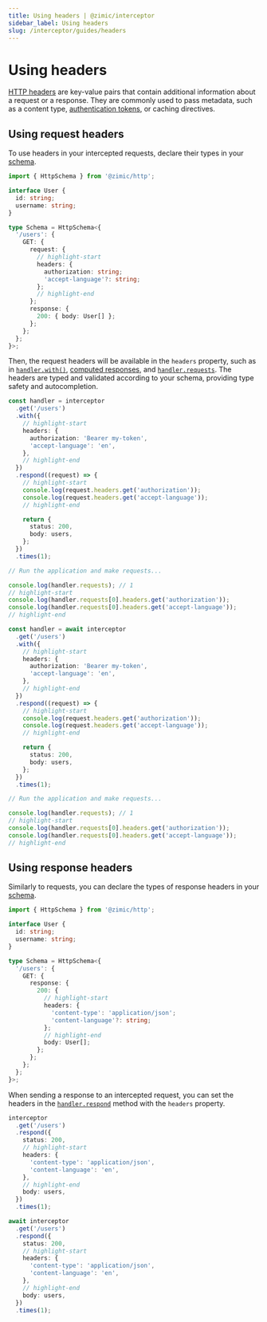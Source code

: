 ```yaml
---
title: Using headers | @zimic/interceptor
sidebar_label: Using headers
slug: /interceptor/guides/headers
---
```



# Using headers

[HTTP headers](https://developer.mozilla.org/docs/Web/HTTP/Reference/Headers) are key-value pairs that contain
additional information about a request or a response. They are commonly used to pass metadata, such as a content type,
[authentication tokens](/docs/zimic-fetch/guides/5-authentication.md), or caching directives.

## Using request headers

To use headers in your intercepted requests, declare their types in your [schema](/docs/zimic-http/guides/1-schemas.md).

```ts title='schema.ts'
import { HttpSchema } from '@zimic/http';

interface User {
  id: string;
  username: string;
}

type Schema = HttpSchema<{
  '/users': {
    GET: {
      request: {
        // highlight-start
        headers: {
          authorization: string;
          'accept-language'?: string;
        };
        // highlight-end
      };
      response: {
        200: { body: User[] };
      };
    };
  };
}>;
```

Then, the request headers will be available in the `headers` property, such as in
[`handler.with()`](/docs/zimic-interceptor/api/3-http-request-handler.md#handlerwith),
[computed responses](/docs/zimic-interceptor/api/3-http-request-handler.md#computed-responses), and
[`handler.requests`](/docs/zimic-interceptor/api/3-http-request-handler.md#handlerrequests). The headers are typed and
validated according to your schema, providing type safety and autocompletion.

<Tabs groupId="zimic-http-interceptor-type">
  <TabItem value="local" label="Local interceptor">

```ts
const handler = interceptor
  .get('/users')
  .with({
    // highlight-start
    headers: {
      authorization: 'Bearer my-token',
      'accept-language': 'en',
    },
    // highlight-end
  })
  .respond((request) => {
    // highlight-start
    console.log(request.headers.get('authorization'));
    console.log(request.headers.get('accept-language'));
    // highlight-end

    return {
      status: 200,
      body: users,
    };
  })
  .times(1);

// Run the application and make requests...

console.log(handler.requests); // 1
// highlight-start
console.log(handler.requests[0].headers.get('authorization'));
console.log(handler.requests[0].headers.get('accept-language'));
// highlight-end
```

  </TabItem>

  <TabItem value="remote" label="Remote interceptor">

```ts
const handler = await interceptor
  .get('/users')
  .with({
    // highlight-start
    headers: {
      authorization: 'Bearer my-token',
      'accept-language': 'en',
    },
    // highlight-end
  })
  .respond((request) => {
    // highlight-start
    console.log(request.headers.get('authorization'));
    console.log(request.headers.get('accept-language'));
    // highlight-end

    return {
      status: 200,
      body: users,
    };
  })
  .times(1);

// Run the application and make requests...

console.log(handler.requests); // 1
// highlight-start
console.log(handler.requests[0].headers.get('authorization'));
console.log(handler.requests[0].headers.get('accept-language'));
// highlight-end
```

  </TabItem>
</Tabs>

## Using response headers

Similarly to requests, you can declare the types of response headers in your
[schema](/docs/zimic-http/guides/1-schemas.md).

```ts title='schema.ts'
import { HttpSchema } from '@zimic/http';

interface User {
  id: string;
  username: string;
}

type Schema = HttpSchema<{
  '/users': {
    GET: {
      response: {
        200: {
          // highlight-start
          headers: {
            'content-type': 'application/json';
            'content-language'?: string;
          };
          // highlight-end
          body: User[];
        };
      };
    };
  };
}>;
```

When sending a response to an intercepted request, you can set the headers in the
[`handler.respond`](/docs/zimic-interceptor/api/3-http-request-handler.md#handlerrespond) method with the `headers`
property.

<Tabs groupId="zimic-http-interceptor-type">
  <TabItem value="local" label="Local interceptor">

```ts
interceptor
  .get('/users')
  .respond({
    status: 200,
    // highlight-start
    headers: {
      'content-type': 'application/json',
      'content-language': 'en',
    },
    // highlight-end
    body: users,
  })
  .times(1);
```

  </TabItem>

  <TabItem value="remote" label="Remote interceptor">

```ts
await interceptor
  .get('/users')
  .respond({
    status: 200,
    // highlight-start
    headers: {
      'content-type': 'application/json',
      'content-language': 'en',
    },
    // highlight-end
    body: users,
  })
  .times(1);
```

  </TabItem>
</Tabs>
